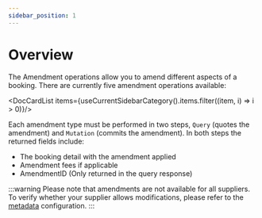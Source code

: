 ```yaml
---
sidebar_position: 1
---
```


# Overview

The Amendment operations allow you to amend different aspects of a booking. There are currently five amendment operations available:


<DocCardList items={useCurrentSidebarCategory().items.filter((item, i) => i > 0)}/>

Each amendment type must be performed in two steps, `Query` (quotes the amendment) and `Mutation` (commits the amendment). In both steps the returned fields include:

* The booking detail with the amendment applied
* Amendment fees if applicable
* AmendmentID (Only returned in the query response)

:::warning
Please note that amendments are not available for all suppliers. To verify whether your supplier allows modifications, please refer to the [metadata](/docs/for-buyers/hotel-x-pull-buyers-api/content/metadata) configuration.
:::
